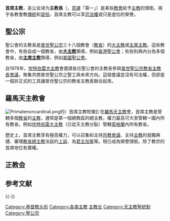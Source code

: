 {{unreferenced|time=2019-07-07T14:27:32+00:00}}
'''首席主教'''，圣公会译为'''主教長'''（{{lang-la|Primus}}，[[意譯|意譯]]「第一」）是某些[[教會|教會]]給予[[主教|主教]]的頭銜。視乎各教會教[[傳統|傳統]]和[[習俗|習俗]]，首席主教可以享[[司法權|司法權]]或只是虛位的榮譽。

== 聖公宗 ==
聖公會的主教長是[[普世聖公宗|普世聖公宗]]三十八個教會（[[教省|教省]]）的[[大主教|大主教]]或[[主席主教|主席主教]]。這些教會中，有些自成一個教省，由'''[[大主教|大主教]]'''領導，例如[[香港聖公會|香港聖公會]]；有些則再內分為多個教省，由'''[[主席主教|主席主教]]'''領導，例如[[美國聖公會|美國聖公會]]。

自1978年，[[坎特伯雷大主教|坎特伯雷大主教]]會邀請各位聖公會的主教長參與[[普世聖公宗教省主教長會議|普世聖公宗教省主教長會議]]，聚集共商普世聖公宗之聖工與未來方向。這個會議並沒有司法權，但卻是一個非正式的工具讓普世聖公宗的教省主教長聯合起來。

== 羅馬天主教會 ==
[[File:Primatenoncardinal.png|thumb]]的）首席主教牧徽]]
在[[羅馬天主教|羅馬天主教]]會，首席主教是管轄多個[[教省|教省]]的[[主教|主教]]，通常是第一個總教區的總主教，權力最高可大至管轄一國內所有教省。例如[[坎特伯雷大主教|坎特伯雷大主教]]（已從天主教分裂）管轄[[英格蘭|英格蘭]]內所有教省。

歷史上，首席主教享有極高權力，可以召集和主持[[宗教會議|宗教會議]]、主持[[主教|主教]]的就職典禮、審理[[都主教|教省總主教]]法庭的[[上訴|上訴]]、為[[君主|君主]][[加冕|加冕]]等。現已成為榮譽頭銜。除了教宗的首席地位有實權。

== 正教会 ==

== 参考文献 ==
{{Reflist}}

{{-}}
{{基督教頁腳}}
{{天主教}}

[[Category:基督教头衔|Category:基督教头衔]]
[[Category:各类主教|Category:各类主教]]
[[Category:主教长|]]
[[Category:天主教聖統制|Category:天主教聖統制]]
[[Category:聖公宗|Category:聖公宗]]

{{宗教小作品}}